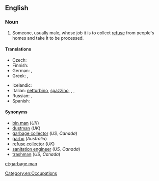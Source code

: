 ==English==
{{wikipedia|Waste collector}}
===Noun===
{{en-noun|sg= [[garbage]] [[man]]|pl=garbage men}}

# {{US|Canada}} Someone, usually male, whose job it is to collect [[refuse]] from people's homes and take it to be processed.

====Translations====

{{trans-top|refuse collector}}
* Czech: {{t|cs|popelář|m}}
* Finnish: {{t|fi|roskienkerääjä}}
* German: {{t|de|Müllmann|m}}, {{t|de|Müllwerker|m}}
* Greek: {{t|el|συλλέκτης απορριμμάτων|m|tr=syllektis aporrimmáton|sc=Grek}}, {{qualifier|colloquial}} {{t|el|σκουπιδιάρης|m|tr=skoupidiáris|sc=Grek}}
{{trans-mid}}
* Icelandic: {{t|is|ruslakarl|m}}
* Italian: [[netturbino]], [[spazzino]], {{t|it|netturbino|m}}, {{t|it|spazzino|m}}, {{t|it|operatore ecologico|m}}
* Russian: {{t|ru|мусорщик|m|tr=músorščik|sc=Cyrl}}, {{t|ru|мусорщица|f|tr=músorščica|sc=Cyrl}}
* Spanish: {{t|es|basurero}}
{{trans-bottom}}

====Synonyms====
* [[bin man]] (''UK'')
* [[dustman]] (''UK'')
* [[garbage collector]] (''US, Canada'')
* [[garbo]] (''Australia'')
* [[refuse collector]] (''UK'')
* [[sanitation engineer]] (''US, Canada'')
* [[trashman]] (''US, Canada'')

[[Category:en:Occupations]]

[[et:garbage man]]